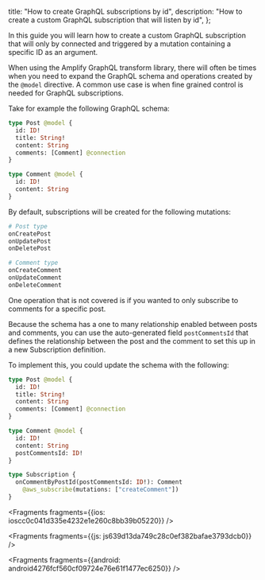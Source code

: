   title: "How to create GraphQL subscriptions by id",
  description: "How to create a custom GraphQL subscription that will listen by id",
};



In this guide you will learn how to create a custom GraphQL subscription that will only by connected and triggered by a mutation containing a specific ID as an argument.

When using the Amplify GraphQL transform library, there will often be times when you need to expand the GraphQL schema and operations created by the `@model` directive. A common use case is when fine grained control is needed for GraphQL subscriptions.

Take for example the following GraphQL schema:

```graphql
type Post @model {
  id: ID!
  title: String!
  content: String
  comments: [Comment] @connection
}

type Comment @model {
  id: ID!
  content: String
}
```

By default, subscriptions will be created for the following mutations:

```graphql
# Post type
onCreatePost
onUpdatePost
onDeletePost

# Comment type
onCreateComment
onUpdateComment
onDeleteComment
```

One operation that is not covered is if you wanted to only subscribe to comments for a specific post.

Because the schema has a one to many relationship enabled between posts and comments, you can use the auto-generated field `postCommentsId` that defines the relationship between the post and the comment to set this up in a new Subscription definition.

To implement this, you could update the schema with the following:

```graphql
type Post @model {
  id: ID!
  title: String!
  content: String
  comments: [Comment] @connection
}

type Comment @model {
  id: ID!
  content: String
  postCommentsId: ID!
}

type Subscription {
  onCommentByPostId(postCommentsId: ID!): Comment
    @aws_subscribe(mutations: ["createComment"])
}

```




<Fragments fragments={{ios: ioscc0c041d335e4232e1e260c8bb39b05220}} />



<Fragments fragments={{js: js639d13da749c28c0ef382bafae3793dcb0}} />



<Fragments fragments={{android: android4276fcf560cf09724e76e61f1477ec6250}} />